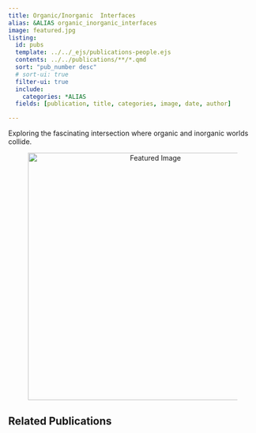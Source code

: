 ```yaml
---
title: Organic/Inorganic  Interfaces
alias: &ALIAS organic_inorganic_interfaces
image: featured.jpg
listing:
  id: pubs
  template: ../../_ejs/publications-people.ejs 
  contents: ../../publications/**/*.qmd
  sort: "pub_number desc"
  # sort-ui: true
  filter-ui: true
  include:
    categories: *ALIAS
  fields: [publication, title, categories, image, date, author]

---
```

Exploring the fascinating intersection where organic and inorganic worlds collide.

<figure style="text-align: center;">
    <img src="featured.jpg" alt="Featured Image" style="display: block; margin-left: auto; margin-right: auto; width: 500px; height: auto;">
</figure>


## Related Publications


:::{#pubs}
:::
